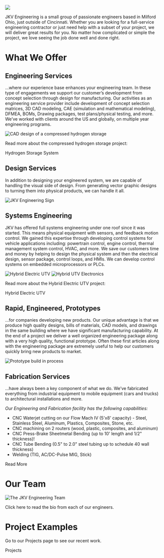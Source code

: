 
![](../../images/hat.jpg)

JKV Engineering is a small group of passionate engineers based in Milford Ohio, just outside of Cincinnati. Whether you are looking for a full-service engineering contractor or just need help with a subset of your project, we will deliver great results for you. No matter how complicated or simple the project, we love seeing the job done well and done right.

# What We Offer 

<h2 id="engineering-services">Engineering Services</h2>

...where our experience base enhances your engineering team.  In these type of engagements we support our customer’s development from concept selection through design for manufacturing.  Our activities as an engineering service provider include development of concept selection matrices, 3D CAD modeling, CAE (simulation and mathematical modeling), DFMEA, BOMs, Drawing packages, test plans/physical testing, and more.  We’ve worked with clients around the US and globally, on multiple year engineering programs.      

![CAD design of a compressed hydrogen storage](../../images/hydrogen-cad-1.jpg)

Read more about the compressed hydrogen storage project:

<div className="btn-multiple-wrapper">
  <Link to="/projects/hydrogen-storage-system/" className="btn btn-yellow">Hydrogen Storage System</Link>
</div>

<h2 id="design-services">Design Services</h2>

In addition to designing your engineered system, we are capable of handling the visual side of design. From generating vector graphic designs to turning them into physical products, we can handle it all.

![JKV Engineering Sign](../../images/jkv_sign.jpeg)

<h2 id="systems-engineering">Systems Engineering</h2>

JKV has offered full systems engineering under one roof since it was started.  This means physical equipment with sensors, and feedback motion control.  We gained this expertise through developing control systems for vehicle applications including: powertrain control, engine control, thermal management system control, HVAC, and more.  We save our customers time and money by helping to design the physical system and then the electrical design, sensor package, control loops, and HMIs.    We can develop control systems on embedded microprocessors or PLCs.

![Hybrid Electric UTV](../../images/exergi_2.jpg)
![Hybrid UTV Electronics](../../images/exergi_30.jpg)

Read more about the Hybrid Electric UTV project:

<div className="btn-multiple-wrapper">
  <Link to="/projects/exergi-utv/" className="btn btn-yellow">Hybrid Electric UTV</Link>
</div>

<h2 id="rapid-engineered-prototypes">Rapid, Engineered, Prototypes</h2>

...for companies developing new products.   Our unique advantage is that we produce high quality designs, bills of materials, CAD models, and drawings in the same building where we have significant manufacturing capability.  At the end of a project we deliver a well organized engineering package along with a very high quality, functional prototype.  Often these first articles along with the engineering package are extremely useful to help our customers quickly bring new products to market.

![Prototype build in process](../../images/fabrication/examples/three_wheeler.jpg)

<h2 id="fabrication-services">Fabrication Services</h2>

...have always been a key component of what we do.  We’ve fabricated everything from industrial equipment to mobile equipment (cars and trucks) to architectural installations and more.

_Our Engineering and Fabrication facility has the following capabilities:_

- CNC Waterjet cutting on our Flow Mach IV (5'x8' capacity) - Steel, Stainless Steel, Aluminum, Plastics, Composites, Stone, etc.
- CNC machining on 2 routers (wood, plastic, composites, and aluminum)
- CNC Press-Brake Sheetmetal Bending (up to 10' length and 1/2" thickness)!
- CNC Tube Bending (0.5" to 2.0" steel tubing up to schedule 40 wall thickness)
- Welding (TIG, AC/DC-Pulse MIG, Stick)

<div className="btn-multiple-wrapper">
  <Link to="/about/fabrication" className="btn btn-yellow">Read More</Link>
</div>

# Our Team

![The JKV Engineering Team](../../images/team_photo.png)

Click <Link to="/team">here</Link> to read the bio from each of our engineers.

# Project Examples

Go to our Projects page to see our recent work.

<div className="btn-multiple-wrapper">
  <Link to="/projects" className="btn btn-yellow">Projects</Link>
</div>